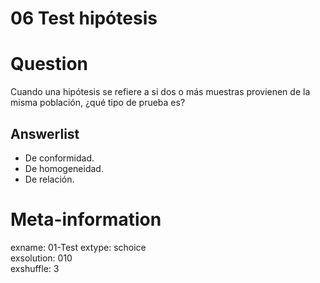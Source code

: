 # 06 Test hipótesis

Question
========

Cuando una hipótesis se refiere a si dos o más muestras provienen de la misma población, ¿qué tipo de prueba es?

Answerlist
----------
* De conformidad.  
* De homogeneidad.  
* De relación.  


Meta-information
================
exname: 01-Test
extype: schoice  
exsolution: 010  
exshuffle: 3  

